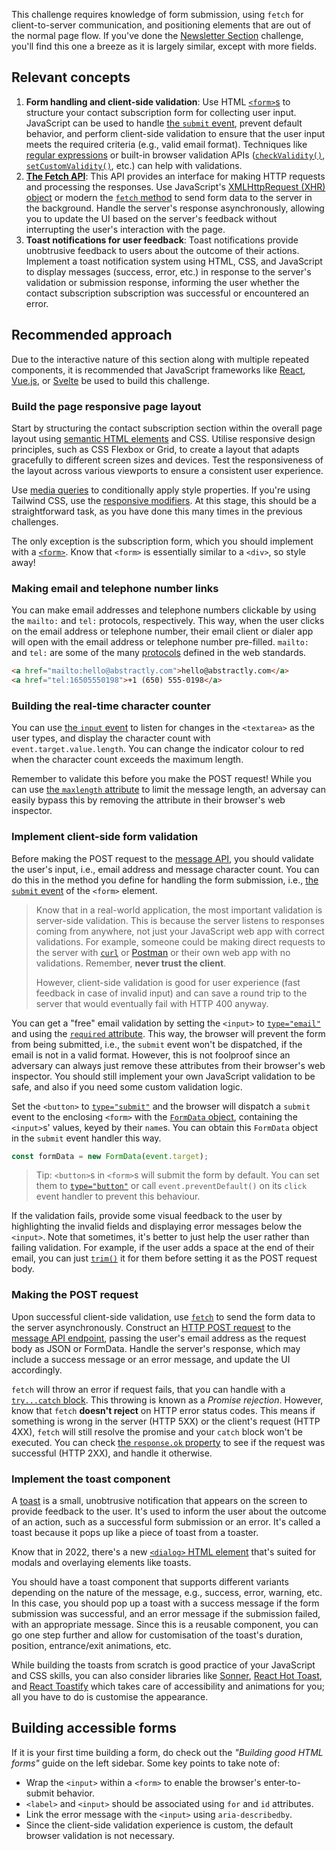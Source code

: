 This challenge requires knowledge of form submission, using `fetch` for client-to-server communication, and positioning elements that are out of the normal page flow. If you've done the [Newsletter Section](https://www.greatfrontend.com/projects/challenges/newsletter-section) challenge, you'll find this one a breeze as it is largely similar, except with more fields.

## Relevant concepts

1. **Form handling and client-side validation**: Use HTML [`<form>`s](https://developer.mozilla.org/en-US/docs/Web/HTML/Element/form) to structure your contact subscription form for collecting user input. JavaScript can be used to handle [the `submit` event](https://developer.mozilla.org/en-US/docs/Web/API/HTMLFormElement/submit_event), prevent default behavior, and perform client-side validation to ensure that the user input meets the required criteria (e.g., valid email format). Techniques like [regular expressions](https://developer.mozilla.org/en-US/docs/Web/JavaScript/Guide/Regular_expressions) or built-in browser validation APIs ([`checkValidity()`](https://developer.mozilla.org/en-US/docs/Web/API/HTMLSelectElement/checkValidity), [`setCustomValidity()`](https://developer.mozilla.org/en-US/docs/Web/API/HTMLSelectElement/setCustomValidity), etc.) can help with validations.
2. [**The Fetch API**](https://developer.mozilla.org/en-US/docs/Web/API/Fetch_API/Using_Fetch): This API provides an interface for making HTTP requests and processing the responses. Use JavaScript's [XMLHttpRequest (XHR) object](https://developer.mozilla.org/en-US/docs/Web/API/XMLHttpRequest) or modern the [`fetch` method](https://developer.mozilla.org/en-US/docs/Web/API/fetch) to send form data to the server in the background. Handle the server's response asynchronously, allowing you to update the UI based on the server's feedback without interrupting the user's interaction with the page.
3. **Toast notifications for user feedback**: Toast notifications provide unobtrusive feedback to users about the outcome of their actions. Implement a toast notification system using HTML, CSS, and JavaScript to display messages (success, error, etc.) in response to the server's validation or submission response, informing the user whether the contact subscription subscription was successful or encountered an error.

## Recommended approach

Due to the interactive nature of this section along with multiple repeated components, it is recommended that JavaScript frameworks like [React](https://react.dev/), [Vue.js](https://vuejs.org/), or [Svelte](https://svelte.dev/) be used to build this challenge.

### Build the page responsive page layout

Start by structuring the contact subscription section within the overall page layout using [semantic HTML elements](https://developer.mozilla.org/en-US/docs/Glossary/Semantics#semantics_in_html) and CSS. Utilise responsive design principles, such as CSS Flexbox or Grid, to create a layout that adapts gracefully to different screen sizes and devices. Test the responsiveness of the layout across various viewports to ensure a consistent user experience.

Use [media queries](https://developer.mozilla.org/en-US/docs/Web/CSS/CSS_media_queries/Using_media_queries) to conditionally apply style properties. If you're using Tailwind CSS, use the [responsive modifiers](https://tailwindcss.com/docs/responsive-design). At this stage, this should be a straightforward task, as you have done this many times in the previous challenges.

The only exception is the subscription form, which you should implement with a [`<form>`](https://developer.mozilla.org/en-US/docs/Web/HTML/Element/form). Know that `<form>` is essentially similar to a `<div>`, so style away!

### Making email and telephone number links

You can make email addresses and telephone numbers clickable by using the `mailto:` and `tel:` protocols, respectively. This way, when the user clicks on the email address or telephone number, their email client or dialer app will open with the email address or telephone number pre-filled. `mailto:` and `tel:` are some of the many [protocols](https://developer.mozilla.org/en-US/docs/Mozilla/Add-ons/WebExtensions/manifest.json/protocol_handlers#protocol) defined in the web standards.

```html
<a href="mailto:hello@abstractly.com">hello@abstractly.com</a>
<a href="tel:16505550198">+1 (650) 555-0198</a>
```

### Building the real-time character counter

You can use [the `input` event](https://developer.mozilla.org/en-US/docs/Web/API/Element/input_event) to listen for changes in the `<textarea>` as the user types, and display the character count with `event.target.value.length`. You can change the indicator colour to red when the character count exceeds the maximum length.

Remember to validate this before you make the POST request! While you can use [the `maxlength` attribute](https://developer.mozilla.org/en-US/docs/Web/HTML/Attributes/maxlength) to limit the message length, an adversay can easily bypass this by removing the attribute in their browser's web inspector.

### Implement client-side form validation

Before making the POST request to the [message API](https://www.greatfrontend.com/projects/challenges/contact-section/assets), you should validate the user's input, i.e., email address and message character count. You can do this in the method you define for handling the form submission, i.e., [the `submit` event](https://developer.mozilla.org/en-US/docs/Web/API/HTMLFormElement/submit_event) of the `<form>` element.

> Know that in a real-world application, the most important validation is server-side validation. This is because the server listens to responses coming from anywhere, not just your JavaScript web app with correct validations. For example, someone could be making direct requests to the server with [`curl`](https://curl.se/) or [Postman](https://www.postman.com/) or their own web app with no validations. Remember, **never trust the client**.
>
> However, client-side validation is good for user experience (fast feedback in case of invalid input) and can save a round trip to the server that would eventually fail with HTTP 400 anyway.

You can get a "free" email validation by setting the `<input>` to [`type="email"`](https://developer.mozilla.org/en-US/docs/Web/HTML/Element/input/email) and using the [`required` attribute](https://developer.mozilla.org/en-US/docs/Web/HTML/Attributes/required). This way, the browser will prevent the form from being submitted, i.e., the `submit` event won't be dispatched, if the email is not in a valid format. However, this is not foolproof since an adversary can always just remove these attributes from their browser's web inspector. You should still implement your own JavaScript validation to be safe, and also if you need some custom validation logic.

Set the `<button>` to [`type="submit"`](https://developer.mozilla.org/en-US/docs/Glossary/Submit_button) and the browser will dispatch a `submit` event to the enclosing `<form>` with the [`FormData` object](https://developer.mozilla.org/en-US/docs/Web/API/FormData), containing the `<input>`s' values, keyed by their `name`s. You can obtain this `FormData` object in the `submit` event handler this way.

```js
const formData = new FormData(event.target);
```

> Tip: `<button>`s in `<form>`s will submit the form by default. You can set them to [`type="button"`](https://developer.mozilla.org/en-US/docs/Web/HTML/Element/button#type) or call `event.preventDefault()` on its `click` event handler to prevent this behaviour.

If the validation fails, provide some visual feedback to the user by highlighting the invalid fields and displaying error messages below the `<input>`. Note that sometimes, it's better to just help the user rather than failing validation. For example, if the user adds a space at the end of their email, you can just [`trim()`](https://developer.mozilla.org/en-US/docs/Web/JavaScript/Reference/Global_Objects/String/trim) it for them before setting it as the POST request body.

### Making the POST request

Upon successful client-side validation, use [`fetch`](https://developer.mozilla.org/en-US/docs/Web/API/fetch) to send the form data to the server asynchronously. Construct an [HTTP POST request](https://developer.mozilla.org/en-US/docs/Web/HTTP/Methods/POST) to the [message API endpoint](https://www.greatfrontend.com/projects/challenges/contact-section/assets), passing the user's email address as the request body as JSON or FormData. Handle the server's response, which may include a success message or an error message, and update the UI accordingly.

`fetch` will throw an error if request fails, that you can handle with a [`try...catch` block](https://developer.mozilla.org/en-US/docs/Web/JavaScript/Reference/Statements/try...catch). This throwing is known as a _Promise rejection_. However, know that `fetch` **doesn't reject** on HTTP error status codes. This means if something is wrong in the server (HTTP 5XX) or the client's request (HTTP 4XX), `fetch` will still resolve the promise and your `catch` block won't be executed. You can check [the `response.ok` property](https://developer.mozilla.org/en-US/docs/Web/API/Response/ok) to see if the request was successful (HTTP 2XX), and handle it otherwise.

### Implement the toast component

A [toast](https://web.dev/articles/building/a-toast-component) is a small, unobtrusive notification that appears on the screen to provide feedback to the user. It's used to inform the user about the outcome of an action, such as a successful form submission or an error. It's called a toast because it pops up like a piece of toast from a toaster.

Know that in 2022, there's a new [`<dialog>` HTML element](https://developer.mozilla.org/en-US/docs/Web/HTML/Element/dialog) that's suited for modals and overlaying elements like toasts.

You should have a toast component that supports different variants depending on the nature of the message, e.g., success, error, warning, etc. In this case, you should pop up a toast with a success message if the form submission was successful, and an error message if the submission failed, with an appropriate message. Since this is a reusable component, you can go one step further and allow for customisation of the toast's duration, position, entrance/exit animations, etc.

While building the toasts from scratch is good practice of your JavaScript and CSS skills, you can also consider libraries like [Sonner](https://sonner.emilkowal.ski/), [React Hot Toast](https://react-hot-toast.com/), and [React Toastify](https://github.com/fkhadra/react-toastify) which takes care of accessibility and animations for you; all you have to do is customise the appearance.

## Building accessible forms

If it is your first time building a form, do check out the _"Building good HTML forms"_ guide on the left sidebar. Some key points to take note of:

- Wrap the `<input>` within a `<form>` to enable the browser's enter-to-submit behavior.
- `<label>` and `<input>` should be associated using `for` and `id` attributes.
- Link the error message with the `<input>` using `aria-describedby`.
- Since the client-side validation experience is custom, the default browser validation is not necessary.
